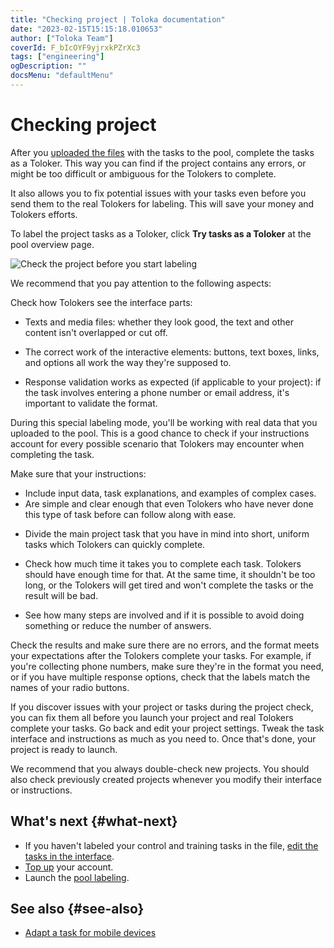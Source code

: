 ```yaml
---
title: "Checking project | Toloka documentation"
date: "2023-02-15T15:15:18.010653"
author: ["Toloka Team"]
coverId: F_bIcOYF9yjrxkPZrXc3
tags: ["engineering"]
ogDescription: ""
docsMenu: "defaultMenu"
---
```


# Checking project

After you [uploaded the files](/docs/guide/task_upload) with the tasks to the pool, complete the tasks as a Toloker. This way you can find if the project contains any errors, or might be too difficult or ambiguous for the Tolokers to complete.

It also allows you to fix potential issues with your tasks even before you send them to the real Tolokers for labeling. This will save your money and Tolokers efforts.

To label the project tasks as a Toloker, click **Try tasks as a Toloker** at the pool overview page.

<Image withBackground imageId="1675425607481" alt="Check the project before you start labeling" />

We recommend that you pay attention to the following aspects:

<Cut title="Task interface visible to Tolokers">

Check how Tolokers see the interface parts:

- Texts and media files: whether they look good, the text and other content isn't overlapped or cut off.

- The correct work of the interactive elements: buttons, text boxes, links, and options all work the way they're supposed to.

- Response validation works as expected (if applicable to your project): if the task involves entering a phone number or email address, it's important to validate the format.

</Cut>

<Cut title="Task instructions Tolokers will see">

During this special labeling mode, you'll be working with real data that you uploaded to the pool. This is a good chance to check if your instructions account for every possible scenario that Tolokers may encounter when completing the task.

Make sure that your instructions:

- Include input data, task explanations, and examples of complex cases.
- Are simple and clear enough that even Tolokers who have never done this type of task before can follow along with ease.

</Cut>

<Cut title="Task labeling process">

- Divide the main project task that you have in mind into short, uniform tasks which Tolokers can quickly complete.

- Check how much time it takes you to complete each task. Tolokers should have enough time for that. At the same time, it shouldn't be too long, or the Tolokers will get tired and won't complete the tasks or the result will be bad.

- See how many steps are involved and if it is possible to avoid doing something or reduce the number of answers.

</Cut>

<Cut title="Output format">

Check the results and make sure there are no errors, and the format meets your expectations after the Tolokers complete your tasks. For example, if you're collecting phone numbers, make sure they're in the format you need, or if you have multiple response options, check that the labels match the names of your radio buttons.

</Cut>

If you discover issues with your project or tasks during the project check, you can fix them all before you launch your project and real Tolokers complete your tasks. Go back and edit your project settings. Tweak the task interface and instructions as much as you need to. Once that's done, your project is ready to launch.

We recommend that you always double-check new projects. You should also check previously created projects whenever you modify their interface or instructions.

## What's next {#what-next}

- If you haven't labeled your control and training tasks in the file, [edit the tasks in the interface](/docs/guide/task_markup).
- [Top up](/docs/guide/refill) your account.
- Launch the [pool labeling](/docs/guide/pool-run-and-stop).

## See also {#see-also}

- [Adapt a task for mobile devices](/docs/guide/mobile)
